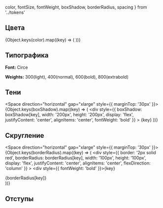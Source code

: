   color,
  fontSize,
  fontWeight,
  boxShadow,
  borderRadius,
  spacing
} from '../tokens'

<Meta title="Intro/Дизайн-токены" />

## Цвета

<ColorPalette>
  {Object.keys(color).map((key) => (
    <ColorItem title={key} colors={[color[key]]} />
  ))}
</ColorPalette>

## Типографика

**Font:** Circe

**Weights:** 300(light), 400(normal), 600(bold), 800(extrabold)

<Typeset
  fontSizes={Object.values(fontSize)}
  fontWeight={fontWeight.normal}
  sampleText="Съешь ещё этих мягких французских булок, да выпей чаю"
/>

## Тени

<Space direction="horizontal" gap="xlarge" style={{ marginTop: '30px' }}>
  {Object.keys(boxShadow).map((key) => (
    <div
      style={{
        boxShadow: boxShadow[key],
        width: '200px',
        height: '200px',
        display: 'flex',
        justifyContent: 'center',
        alignItems: 'center',
        fontWeight: 'bold'
      }}
    >
      {key}
    </div>
  ))}
</Space>

## Скругление

<Space direction="horizontal" gap="xlarge" style={{ marginTop: '30px' }}>
  {Object.keys(borderRadius).map((key) => (
    <div
      style={{
        border: '2px solid red',
        borderRadius: borderRadius[key],
        width: '100px',
        height: '100px',
        display: 'flex',
        justifyContent: 'center',
        alignItems: 'center',
        flexDirection: 'column'
      }}
    >
      <div style={{ fontWeight: 'bold' }}>{key}</div>
      <div>{borderRadius[key]}</div>
    </div>
  ))}
</Space>

## Отступы
